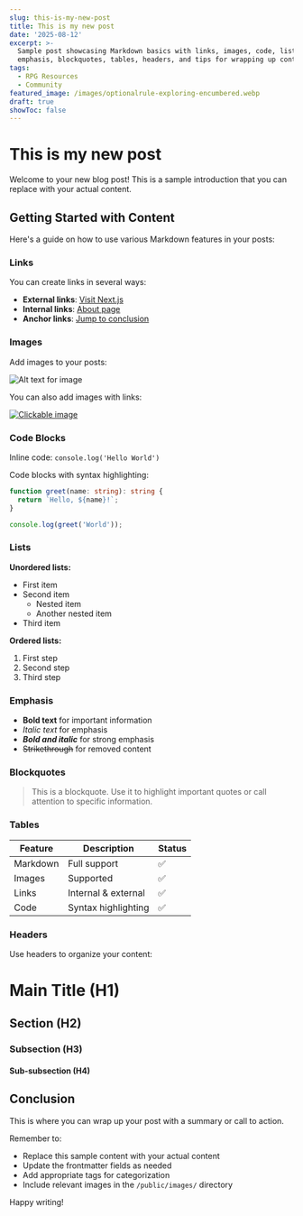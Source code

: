 ```yaml
---
slug: this-is-my-new-post
title: This is my new post
date: '2025-08-12'
excerpt: >-
  Sample post showcasing Markdown basics with links, images, code, lists,
  emphasis, blockquotes, tables, headers, and tips for wrapping up content.
tags:
  - RPG Resources
  - Community
featured_image: /images/optionalrule-exploring-encumbered.webp
draft: true
showToc: false
---
```


# This is my new post

Welcome to your new blog post! This is a sample introduction that you can replace with your actual content.

## Getting Started with Content

Here's a guide on how to use various Markdown features in your posts:

### Links

You can create links in several ways:

- **External links**: [Visit Next.js](https://nextjs.org)
- **Internal links**: [About page](/about)
- **Anchor links**: [Jump to conclusion](#conclusion)

### Images

Add images to your posts:

![Alt text for image](/images/optionalrule-escaping-fireball.png)

You can also add images with links:

[![Clickable image](/images/optionalrule-escaping-wound.png)](https://optionalrule.com)

### Code Blocks

Inline code: `console.log('Hello World')`

Code blocks with syntax highlighting:

```typescript
function greet(name: string): string {
  return `Hello, ${name}!`;
}

console.log(greet('World'));
```

### Lists

**Unordered lists:**
- First item
- Second item
  - Nested item
  - Another nested item
- Third item

**Ordered lists:**
1. First step
2. Second step
3. Third step

### Emphasis

- **Bold text** for important information
- *Italic text* for emphasis
- ***Bold and italic*** for strong emphasis
- ~~Strikethrough~~ for removed content

### Blockquotes

> This is a blockquote. Use it to highlight important quotes or call attention to specific information.

### Tables

| Feature | Description | Status |
|---------|-------------|--------|
| Markdown | Full support | ✅ |
| Images | Supported | ✅ |
| Links | Internal & external | ✅ |
| Code | Syntax highlighting | ✅ |

### Headers

Use headers to organize your content:

# Main Title (H1)
## Section (H2)
### Subsection (H3)
#### Sub-subsection (H4)

## Conclusion

This is where you can wrap up your post with a summary or call to action.

Remember to:
- Replace this sample content with your actual content
- Update the frontmatter fields as needed
- Add appropriate tags for categorization
- Include relevant images in the `/public/images/` directory

Happy writing!
